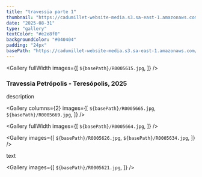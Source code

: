 ```yaml
---
title: "travessia parte 1"
thumbnail: "https://cadumillet-website-media.s3.sa-east-1.amazonaws.com/202507/001/R0005658.jpg"
date: "2025-08-31"
type: "gallery"
textColor: "#e2e8f0"
backgroundColor: "#040404"
padding: "24px"
basePath: "https://cadumillet-website-media.s3.sa-east-1.amazonaws.com/202507/001"
---
```


<Gallery
  fullWidth
  images={[
    `${basePath}/R0005615.jpg`,
  ]}
/>

### Travessia Petrópolis - Teresópolis, 2025
description

<Gallery
  columns={2}
  images={[
    `${basePath}/R0005665.jpg`,
    `${basePath}/R0005669.jpg`,
  ]}
/>

<Gallery
  fullWidth
  images={[
    `${basePath}/R0005664.jpg`,
  ]}
/>

<Gallery
  images={[
    `${basePath}/R0005626.jpg`,
    `${basePath}/R0005634.jpg`,
  ]}
/>

text

<Gallery
  images={[
    `${basePath}/R0005621.jpg`,
  ]}
/>
